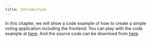 ```yaml
---
title: Introduction
---
```


In this chapter, we will show a code example of how to create a simple voting application including the frontend.
You can play with the code example at [here](https://simple-voting-system.vercel.app/). And the source code
can be downloed from [here](https://github.com/etherdata-blockchain/simple-voting-system).
